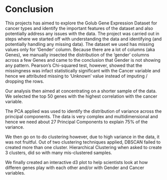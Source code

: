 # Conclusion

This projects has aimed to explore the Golub Gene Expression Dataset for cancer types and identify the important features of the dataset and also potentially address any issues with the data. The project was carried out in steps where we started off with understanding the data and identifying (and potentially handling any missing data). The dataset we used has missing values only for 'Gender' column. Because there are a lot of columns (aka Genes), we manually insected the distribution of the 'gender' columns across a few Genes and came to the conclusion that Gender is not showing any pattern. Pearson's Chi-squared test, however, showed that the missingness was infact statistically significant with the Cancer variable and hence we attributed missing to 'Unknown' value instead of imputing / dropping the rows.

Our analysis then aimed at concentrating on a shorter sample of the data. We selected the top 50 genes with the highest correlation with the cancer variable.

The PCA applied was used to identify the distribution of variance across the principal components. The data is very complex and multidimensional and hence we need about 27 Principal Components to explain 75% of the variance.

We then go on to do clustering however, due to high variance in the data, it was not fruitful. Out of two clustering techniques applied, DBSCAN failed to created more than one cluster. Hierarchical Clustering when asked to create 3 clusters, did so with many mis-clustered samples.

We finally created an interactive d3 plot to help scientists look at how differen genes play with each other and/or with Gender and Cancer variables.